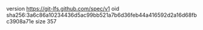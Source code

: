 version https://git-lfs.github.com/spec/v1
oid sha256:3a6c86a10234436d5ac99bb521a7b6d36feb44a416592d2a16d68fbc3908a71e
size 357
